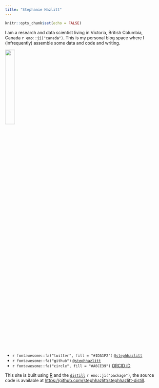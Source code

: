 ```yaml
---
title: "Stephanie Hazlitt"
---
```


```r
knitr::opts_chunk$set(echo = FALSE)
```


I am a research and data scientist living in Victoria, British Columbia, Canada `r emo::ji("canada")`. This is my personal blog space where I (infrequently) assemble some data and code and writing.

![](bloy-avatar.png){width=25%}

  - `r fontawesome::fa("twitter", fill = "#1DA1F2")` [`@stephhazlitt`](https://www.twitter.com/stephhazlitt)
  - `r fontawesome::fa("github")` [`@stephhazlitt`](https://www.github.com/stephhazlitt)
  - `r fontawesome::fa("circle", fill = "#A6CE39")` [ORCID iD](https://orcid.org/0000-0002-3161-2304)
  

This site is built using [R](https://www.r-project.org/) and the [`distill`](https://rstudio.github.io/distill/) `r emo::ji("package")`, the source code is available at [https://github.com/stephhazlitt/stephhazlitt-distill](https://github.com/stephhazlitt/stephhazlitt-distill).


<!--
<a rel="license" href="https://creativecommons.org/licenses/by/4.0/"><img alt="Creative Commons License" style="border-width:0" src="https://i.creativecommons.org/l/by/4.0/88x31.png" /></a>
-->